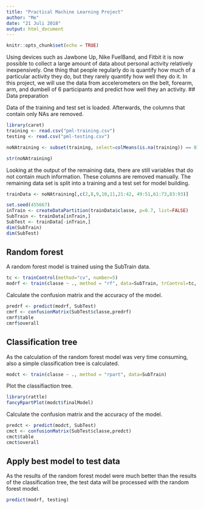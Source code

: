 ```yaml
---
title: "Practical Machine Learning Project"
author: "Me"
date: "21 Juli 2018"
output: html_document
---
```


```r
knitr::opts_chunk$set(echo = TRUE)
```
Using devices such as Jawbone Up, Nike FuelBand, and Fitbit it is now possible to collect a large amount of data about personal activity relatively inexpensively. One thing that people regularly do is quantify how much of a particular activity they do, but they rarely quantify how well they do it. In this project, we will use the data from accelerometers on the belt, forearm, arm, and dumbell of 6 participants and predict how well they an activity.
## Data preparation

Data of the training and test set is loaded. Afterwards, the columns that contain only NAs are removed.

```r
library(caret)
training <- read.csv("pml-training.csv")
testing <- read.csv("pml-testing.csv")

noNAtraining <- subset(training, select=colMeans(is.na(training)) == 0) 

str(noNAtraining)
```
Looking at the output of the remaining data, there are still variables that do not contain much information. These columns are removed manually. The remaining data set is split into a training and a test set for model building.

```r

trainData <- noNAtraining[,c(2,8,9,10,11,21:42, 49:51,61:73,83:93)]

set.seed(455667)
inTrain <- createDataPartition(trainData$classe, p=0.7, list=FALSE)
SubTrain <- trainData[inTrain,]
SubTest <- trainData[-inTrain,]
dim(SubTrain)
dim(SubTest)
```
  
## Random forest

A random forest model is trained using the SubTrain data.

```r
tc <- trainControl(method="cv", number=5)
modrf <- train(classe ~ ., method = "rf", data=SubTrain, trControl=tc, verbose=FALSE)
```
Calculate the confusion matrix and the accuracy of the model.

```r
predrf <- predict(modrf, SubTest)
cmrf <- confusionMatrix(SubTest$classe,predrf)
cmrf$table
cmrf$overall

```

## Classification tree

As the calculation of the random forest model was very time consuming, also a simple classification tree is calculated.

```r
modct <- train(classe ~ ., method = "rpart", data=SubTrain)
```

Plot the classifiaction tree.
```r
library(rattle)
fancyRpartPlot(modct$finalModel)
```

Calculate the confusion matrix and the accuracy of the model.

```r
predct <- predict(modct, SubTest)
cmct <- confusionMatrix(SubTest$classe,predct)
cmct$table
cmct$overall

```


## Apply best model to test data

As the results of the random forest model were much better than the results of the classification tree, the test data will be processed with the random forest model.

```r
predict(modrf, testing)
```



